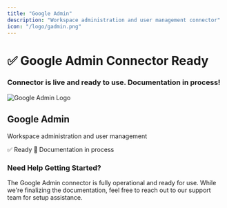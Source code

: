 ```yaml
---
title: "Google Admin"
description: "Workspace administration and user management connector"
icon: "/logo/gadmin.png"
---
```

<div className="flex flex-col items-center justify-center text-center pt-10">
  <h1 className="text-4xl font-bold">✅ Google Admin Connector Ready</h1>
  <h3 className="text-xl mt-2">
    Connector is live and ready to use. Documentation in process!
  </h3>
</div>
<div className="max-w-2xl mx-auto mt-12">
  <div className="p-6 border rounded-lg bg-orange-50">
    <div className="flex items-center mb-4">
      <img 
        src="/logo/gadmin.png" 
        alt="Google Admin Logo" 
        className="w-8 h-8 mr-3 object-contain flex-shrink-0"
      />
      <h2 className="text-2xl font-semibold m-0"> Google Admin</h2>
    </div>
    <p className="text-lg text-gray-700 mb-4">Workspace administration and user management</p>
    <div className="flex items-center gap-2">
      <span className="px-3 py-1 bg-green-100 text-green-800 rounded-full text-sm font-medium">
        ✅ Ready
      </span>
      <span className="px-3 py-1 bg-blue-100 text-blue-800 rounded-full text-sm font-medium">
        📝 Documentation in process
      </span>
    </div>
  </div>
</div>
<div className="text-center mt-12 p-6 bg-gray-50 rounded-lg max-w-2xl mx-auto">
  <h3 className="text-lg font-semibold mb-2">Need Help Getting Started?</h3>
  <p className="text-gray-600">
    The Google Admin connector is fully operational and ready for use. While we're finalizing the documentation, 
    feel free to reach out to our support team for setup assistance.
  </p>
</div>
